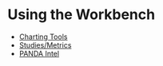 # Using the Workbench

- [Charting Tools](./charting-tools.mdx)
- [Studies/Metrics](./studies-metrics/index.mdx)
- [PANDA Intel](./panda-intel.mdx)
